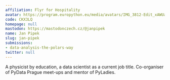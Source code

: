 ```yaml
---
affiliation: Flyr for Hospitality
avatar: https://program.europython.eu/media/avatars/IMG_3812-Edit_xAWUaIr.jpg
code: CKX3LQ
homepage: null
mastodon: https://mastodonczech.cz/@janpipek
name: Jan Pipek
slug: jan-pipek
submissions:
- data-analysis-the-polars-way
twitter: null
---
```


A physicist by education, a data scientist as a current job title. Co-organiser of PyData Prague meet-ups and mentor of PyLadies.
